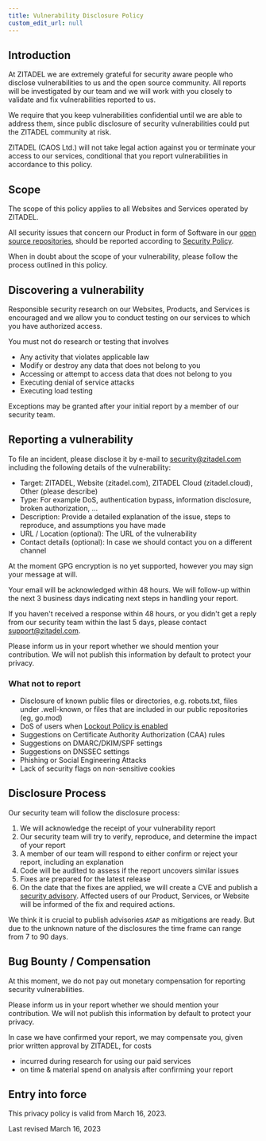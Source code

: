 ```yaml
---
title: Vulnerability Disclosure Policy
custom_edit_url: null
--- 
```


## Introduction

At ZITADEL we are extremely grateful for security aware people who disclose vulnerabilities to us and the open source community.
All reports will be investigated by our team and we will work with you closely to validate and fix vulnerabilities reported to us.

We require that you keep vulnerabilities confidential until we are able to address them, since public disclosure of security vulnerabilities could put the ZITADEL community at risk.

ZITADEL (CAOS Ltd.) will not take legal action against you or terminate your access to our services, conditional that you report vulnerabilities in accordance to this policy.

## Scope

The scope of this policy applies to all Websites and Services operated by ZITADEL.

All security issues that concern our Product in form of Software in our [open source repositories](https://github.com/zitadel), should be reported according to [Security Policy](https://github.com/zitadel/zitadel/blob/main/SECURITY.md).

When in doubt about the scope of your vulnerability, please follow the process outlined in this policy.

## Discovering a vulnerability

Responsible security research on our Websites, Products, and Services is encouraged and we allow you to conduct testing on our services to which you have authorized access.

You must not do research or testing that involves

- Any activity that violates applicable law
- Modify or destroy any data that does not belong to you
- Accessing or attempt to access data that does not belong to you
- Executing denial of service attacks
- Executing load testing

Exceptions may be granted after your initial report by a member of our security team.

## Reporting a vulnerability

To file an incident, please disclose it by e-mail to [security@zitadel.com](mailto:security@zitadel.com) including the following details of the vulnerability:

- Target: ZITADEL, Website (zitadel.com), ZITADEL Cloud (zitadel.cloud), Other (please describe)
- Type: For example DoS, authentication bypass, information disclosure, broken authorization, ...
- Description: Provide a detailed explanation of the issue, steps to reproduce, and assumptions you have made
- URL / Location (optional): The URL of the vulnerability
- Contact details (optional): In case we should contact you on a different channel

At the moment GPG encryption is no yet supported, however you may sign your message at will.

Your email will be acknowledged within 48 hours.
We will follow-up within the next 3 business days indicating next steps in handling your report.

If you haven't received a response within 48 hours, or you didn't get a reply from our security team within the last 5 days, please contact [support@zitadel.com](mailto:support@zitadel.com).

Please inform us in your report whether we should mention your contribution.
We will not publish this information by default to protect your privacy.

### What not to report

- Disclosure of known public files or directories, e.g. robots.txt, files under .well-known, or files that are included in our public repositories (eg, go.mod)
- DoS of users when [Lockout Policy is enabled](https://zitadel.com/docs/guides/manage/console/instance-settings#lockout)
- Suggestions on Certificate Authority Authorization (CAA) rules
- Suggestions on DMARC/DKIM/SPF settings
- Suggestions on DNSSEC settings
- Phishing or Social Engineering Attacks
- Lack of security flags on non-sensitive cookies

## Disclosure Process

Our security team will follow the disclosure process:

1. We will acknowledge the receipt of your vulnerability report
2. Our security team will try to verify, reproduce, and determine the impact of your report
3. A member of our team will respond to either confirm or reject your report, including an explanation
4. Code will be audited to assess if the report uncovers similar issues
5. Fixes are prepared for the latest release
6. On the date that the fixes are applied, we will create a CVE and publish a [security advisory](https://github.com/zitadel/zitadel/security/advisories). Affected users of our Product, Services, or Website will be informed of the fix and required actions.

We think it is crucial to publish advisories `ASAP` as mitigations are ready. But due to the unknown nature of the disclosures the time frame can range from 7 to 90 days.

## Bug Bounty / Compensation

At this moment, we do not pay out monetary compensation for reporting security vulnerabilities.

Please inform us in your report whether we should mention your contribution.
We will not publish this information by default to protect your privacy.

In case we have confirmed your report, we may compensate you, given prior written approval by ZITADEL, for costs

- incurred during research for using our paid services
- on time & material spend on analysis after confirming your report

## Entry into force

This privacy policy is valid from March 16, 2023.

Last revised March 16, 2023
